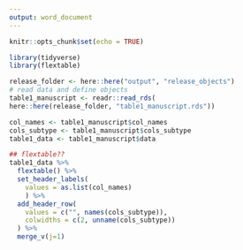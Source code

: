 ```yaml
---
output: word_document
---
```


```r
knitr::opts_chunk$set(echo = TRUE)
```

```r
library(tidyverse)
library(flextable)
```


```r
release_folder <- here::here("output", "release_objects")
# read data and define objects
table1_manuscript <- readr::read_rds(
here::here(release_folder, "table1_manuscript.rds"))

col_names <- table1_manuscript$col_names
cols_subtype <- table1_manuscript$cols_subtype
table1_data <- table1_manuscript$data
```

```r
## flextable??
table1_data %>%
  flextable() %>%
  set_header_labels(
    values = as.list(col_names)
    ) %>%
  add_header_row(
    values = c("", names(cols_subtype)),
    colwidths = c(2, unname(cols_subtype))
  ) %>%
  merge_v(j=1)
```

